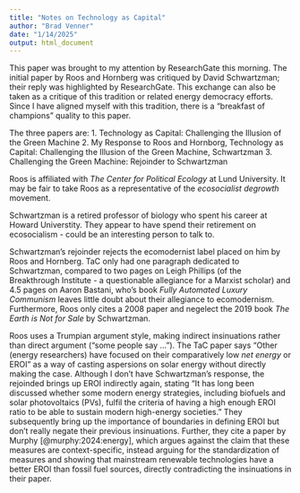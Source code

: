 ```yaml
---
title: "Notes on Technology as Capital"
author: "Brad Venner"
date: "1/14/2025"
output: html_document
---
```


This paper was brought to my attention by ResearchGate this morning. The initial paper by Roos and Hornberg was critiqued by David Schwartzman; their reply was highlighted by ResearchGate. This exchange can also be taken as a critique of this tradition or related energy democracy efforts. Since I have aligned myself with this tradition, there is a "breakfast of champions" quality to this paper.

The three papers are:
1. Technology as Capital: Challenging the Illusion of the Green Machine
2. My Response to Roos and Hornborg, Technology as Capital: Challenging the Illusion of the Green Machine, Schwartzman
3. Challenging the Green Machine: Rejoinder to Schwartzman

Roos is affiliated with *The Center for Political Ecology* at Lund University. It may be fair to take Roos as a representative of the *ecosocialist degrowth* movement.

Schwartzman is a retired professor of biology who spent his career at Howard Universtity. They appear to have spend their retirement on ecosocialism - could be an interesting person to talk to. 

Schwartzman's rejoinder rejects the ecomodernist label placed on him by Roos and Hornberg. TaC only had one paragraph dedicated to Schwartzman, compared to two pages on Leigh Phillips (of the Breakthrough Institute - a questionable allegiance for a Marxist scholar) and 4.5 pages on Aaron Bastani, who's book *Fully Automated Luxury Communism* leaves little doubt about their allegiance to ecomodernism. Furthermore, Roos only cites a 2008 paper and negelect the 2019 book *The Earth is Not for Sale* by Schwartzman.   

Roos uses a Trumpian argument style, making indirect insinuations rather than direct argument ("some people say ..."). The TaC paper says "Other (energy researchers) have focused on their comparatively low *net energy* or EROI" as a way of casting aspersions on solar energy without directly making the case. Although I don't have Schwartzman's response, the rejoinded brings up EROI indirectly again, stating "It has long been discussed whether some modern energy strategies, including biofuels and solar photovoltaics (PVs), fulfil the criteria of having a high enough EROI ratio to be able to sustain modern high-energy societies." They subsequently bring up the importance of boundaries in defining EROI but don't really negate their previous insinuations. Further, they cite a paper by Murphy [@murphy:2024:energy], which argues against the claim that these measures are context-specific, instead arguing for the standardization of measures and showing that mainstream renewable technologies have a better EROI than fossil fuel sources, directly contradicting the insinuations in their paper.
